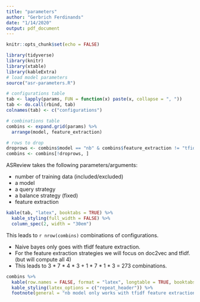 ```yaml
---
title: "parameters"
author: "Gerbrich Ferdinands"
date: "1/14/2020"
output: pdf_document
---
```

```r
knitr::opts_chunk$set(echo = FALSE)

library(tidyverse)
library(knitr)
library(xtable)
library(kableExtra)
# load model parameters 
source("asr-parameters.R")
```


```r
# configurations table 
tab <- lapply(params, FUN = function(x) paste(x, collapse = ", "))
tab <- do.call(rbind, tab)
colnames(tab) <- c("configurations")
```

```r

# combinations table
combins <- expand.grid(params) %>%
  arrange(model, feature_extraction)

# rows to drop
droprows <- combins$model == "nb" & combins$feature_extraction != "tfidf"
combins <- combins[!droprows, ]
``` 

ASReview takes the following parameters/arguments: 

- number of training data (included/excluded)
- a model
- a query strategy
- a balance strategy (fixed)
- feature extraction 


```r
kable(tab, "latex", booktabs = TRUE) %>%
  kable_styling(full_width = FALSE) %>%
  column_spec(2, width = "30em") 
```

This leads to  `r nrow(combins)` combinations of configurations. 

- Naive bayes only goes with tfidf feature extraction.
- For the feature extraction strategies we will focus on doc2vec and tfidf. (but will compute all 4)
- This leads to 3 * 7  * 4 * 3 + 1 * 7 * 1 * 3 =  273 combinations. 

```r
combins %>%
  kable(row.names = FALSE, format = "latex", longtable = TRUE, booktabs = TRUE) %>%
  kable_styling(latex_options = c("repeat_header")) %>%
  footnote(general = "nb model only works with tfidf feature extraction strategy. " )
```

